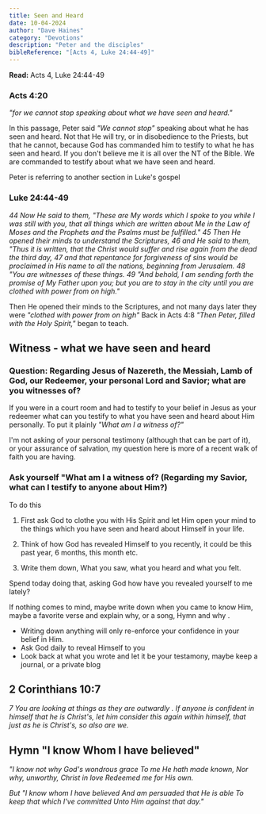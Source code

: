 ```yaml
---
title: Seen and Heard
date: 10-04-2024
author: "Dave Haines"
category: "Devotions"
description: "Peter and the disciples"
bibleReference: "[Acts 4, Luke 24:44-49]"
---
```



**Read:** Acts 4, Luke 24:44-49

### Acts 4:20
*"for we cannot stop speaking about what we have seen and heard."*

In this passage, Peter said *"We cannot stop"* speaking about what he has seen and heard. Not that He will try, or in disobedience to the Priests, but that he cannot, because God has commanded him to testify to what he has seen and heard.  If you don't believe me it is all over the NT of the Bible.  We are commanded to testify about what we have seen and heard.

Peter is referring to another section in Luke's gospel
### Luke 24:44-49
*44 Now He said to them, "These are My words which I spoke to you while I was still with you, that all things which are written about Me in the Law of Moses and the Prophets and the Psalms must be fulfilled."
45 Then He opened their minds to understand the Scriptures,
46 and He said to them, "Thus it is written, that the Christ would suffer and rise again from the dead the third day,
47 and that repentance for forgiveness of sins would be proclaimed in His name to all the nations, beginning from Jerusalem.
48 "You are witnesses of these things.
49 "And behold, I am sending forth the promise of My Father upon you; but you are to stay in the city until you are clothed with power from on high."*

Then He opened their minds to the Scriptures, and not many days later they were *"clothed with power from on high"*
Back in Acts 4:8 *"Then Peter, filled with the Holy Spirit,"* began to teach.

## Witness - what we have seen and heard
### Question: Regarding Jesus of Nazereth, the Messiah, Lamb of God, our Redeemer, your personal Lord and Savior; what are you witnesses of?
If you were in a court room and had to testify to your belief in Jesus as your redeemer what can you testify to what you have seen and heard about Him personally.
To put it plainly _"What am I a witness of?"_

I'm not asking of your personal testimony (although that can be part of it), or your assurance of salvation, my question here is more of a recent walk of faith you are having.
### Ask yourself "What am I a witness of? (Regarding my Savior, what can I testify to anyone about Him?)
To do this

1. First ask God to clothe you with His Spirit and let Him open your mind to the things which you have seen and heard about Himself in your life.

2. Think of how God has revealed Himself to you recently, it could be this past year, 6 months, this month etc.

3. Write them down, What you saw, what you heard and what you felt.

Spend today doing that, asking God how have you revealed yourself to me lately? 

If nothing comes to mind, maybe write down when you came to know Him, maybe a favorite verse and explain why, or a song, Hymn and why .  
- Writing down anything will only re-enforce your confidence in your belief in Him.
- Ask God daily to reveal Himself to you
- Look back at what you wrote and let it be your testamony, maybe keep a journal, or a private blog

## 2 Corinthians 10:7
*7 You are looking at things as they are outwardly . If anyone is confident in himself that he is Christ's, let him consider this again within himself, that just as he is Christ's, so also are we.*

## Hymn "I know Whom I have believed"
*"I know not why God's wondrous grace
To me He hath made known,
Nor why, unworthy, Christ in love
Redeemed me for His own.*

*But "I know whom I have believed
And am persuaded that He is able
To keep that which I've committed
Unto Him against that day."*